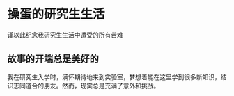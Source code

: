 # 操蛋的研究生生活

谨以此纪念我研究生生活中遭受的所有苦难

## 故事的开端总是美好的

我在研究生入学时，满怀期待地来到实验室，梦想着能在这里学到很多新知识，结识志同道合的朋友。然而，现实总是充满了意外和挑战。